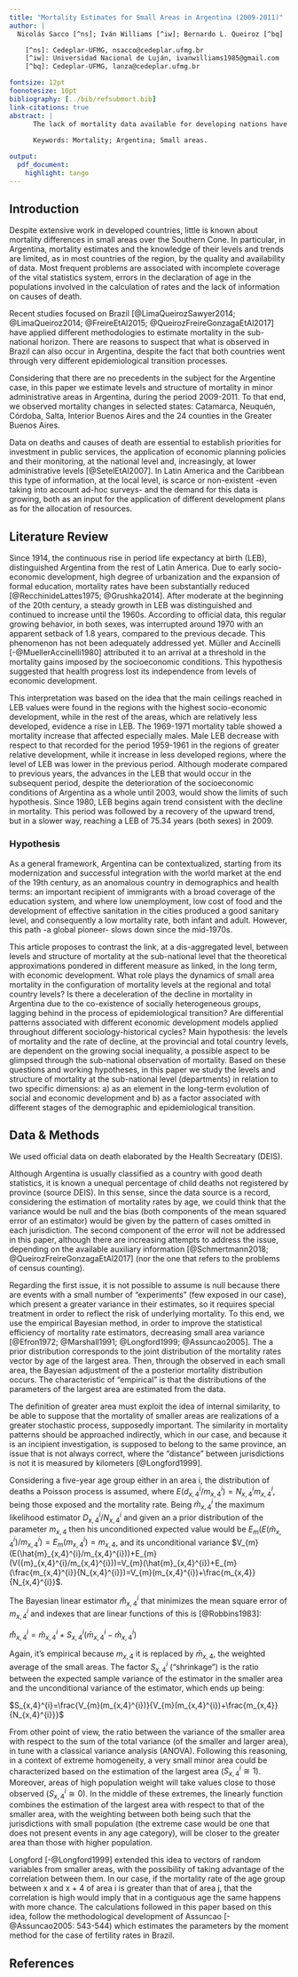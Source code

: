 ```yaml
---
title: "Mortality Estimates for Small Areas in Argentina (2009-2011)"
author: |
  Nicolás Sacco [^ns]; Iván Williams [^iw]; Bernardo L. Queiroz [^bq]

    [^ns]: Cedeplar-UFMG, nsacco@cedeplar.ufmg.br
    [^iw]: Universidad Nacional de Luján, ivanwilliams1985@gmail.com
    [^bq]: Cedeplar-UFMG, lanza@cedeplar.ufmg.br

fontsize: 12pt
foonotesize: 10pt    
bibliography: [../bib/refsubmort.bib]
link-citations: true
abstract: |
      The lack of mortality data available for developing nations have prevented them from fully study causes and consequences of trends and changes. To cover such issue many countries have relied on specialized surveys, that have proven ideal for national estimates and related variables. However, sub national mortality trends and its associated variables by today remain a big unknown. Most Latin American Countries are now capable of producing such data, that even with large under registration issues constitute a first step to produce this very relevant data that will allow the study of mortality related to important matters, including public health and policy related purposes. With several countries in the region approaching high levels of life expectancy at birth, comparative research on the region is a pressing demand for population scientists. The experience of data harmonization efforts such as the World Health Organization Mortality Database, Human Mortality Database, the Latin American Mortality databases, LAMDA and LAHMD and the Global Bilateral Migration database, to mention but a few of examples, has proven to be highly beneficial for comparative studies. In the realm of mortality, the Human Mortality Database constitute a remarkable example, yet, it only includes one Latin American country: Chile. More recently, an increasing interest for exploring sub-national variation in demographic outcomes started to play a major role in demographic studies and data harmonization efforts. Exploring sub-national heterogeneity in mortality is a promising research venue in Latin America given the large socioeconomic inequality that characterizes the region. In this context, in this article we estimate mortality levels for small areas in Argentina (selected provinces) during the period 2009-2011. For this, we use bayesion empirical estimation. The work plan will allow building an input both for the elaboration of public policies and for deepening the differentials of mortality in the selected geographical areas and to contribute for the upgrade of a harmonized and comprehensive data base of mortality indicators for different sub-national levels, the LAHMD.
     
      Keywords: Mortality; Argentina; Small areas.

output:
  pdf_document:
    highlight: tango
---
```



## Introduction {#intro}

Despite extensive work in developed countries, little is known about mortality differences in small areas over the Southern Cone. In particular, in Argentina, mortality estimates and the knowledge of their levels and trends are limited, as in most countries of the region, by the quality and availability of data. Most frequent problems are associated with incomplete coverage of the vital statistics system, errors in the declaration of age in the populations involved in the calculation of rates and the lack of information on causes of death.

Recent studies focused on Brazil [@LimaQueirozSawyer2014; @LimaQueiroz2014; @FreireEtAl2015; @QueirozFreireGonzagaEtAl2017] have applied different methodologies to estimate mortality in the sub-national horizon. There are reasons to suspect that what is observed in Brazil can also occur in Argentina, despite the fact that both countries went through very different epidemiological transition processes.

Considering that there are no precedents in the subject for the Argentine case, in this paper we estimate levels and structure of mortality in minor administrative areas in Argentina, during the period 2009-2011. To that end, we observed mortality changes in selected states: Catamarca, Neuquén, Córdoba, Salta, Interior Buenos Aires and the 24 counties in the Greater Buenos Aires. 

Data on deaths and causes of death are essential to establish priorities for investment in public services, the application of economic planning policies and their monitoring, at the national level and, increasingly, at lower administrative levels [@SetelEtAl2007]. In Latin America and the Caribbean this type of information, at the local level, is scarce or non-existent -even taking into account ad-hoc surveys- and the demand for this data is growing, both as an input for the application of different development plans as for the allocation of resources.

## Literature Review {#ch:litreview} 

Since 1914, the continuous rise in period life expectancy at birth (LEB), distinguished Argentina from the rest of Latin America. Due to early socio-economic development, high degree of urbanization and the expansion of formal education, mortality rates have been substantially reduced [@RecchinideLattes1975; @Grushka2014]. After moderate at the beginning of the 20th century, a steady growth in LEB was distinguished and continued to increase until the 1960s. According to official data, this regular growing behavior, in both sexes, was interrupted around 1970 with an apparent setback of 1.8 years, compared to the previous decade. This phenomenon has not been adequately addressed yet. Müller and Accinelli [-@MuellerAccinelli1980] attributed it to an arrival at a threshold in the mortality gains imposed by the socioeconomic conditions. This hypothesis suggested that health progress lost its independence from levels of economic development.

This interpretation was based on the idea that the main ceilings reached in LEB values were found in the regions with the highest socio-economic development, while in the rest of the areas, which are relatively less developed, evidence a rise in LEB. The 1969-1971 mortality table showed a mortality increase that affected especially males. Male LEB decrease with respect to that recorded for the period 1959-1961 in the regions of greater relative development, while it increase in less developed regions, where the level of LEB was lower in the previous period. Although moderate compared to previous years, the advances in the LEB that would occur in the subsequent period, despite the deterioration of the socioeconomic conditions of Argentina as a whole until 2003, would show the limits of such hypothesis. Since 1980, LEB begins again trend consistent with the decline in mortality. This period was followed by a recovery of the upward trend, but in a slower way, reaching a LEB of 75.34 years (both sexes) in 2009.

### Hypothesis {#sec:hip}

As a general framework, Argentina can be contextualized, starting from its modernization and successful integration with the world market at the end of the 19th century, as an anomalous country in demographics and health terms: an important recipient of immigrants with a broad coverage of the education system, and where low unemployment, low cost of food and the development of effective sanitation in the cities produced a good sanitary level, and consequently a low mortality rate, both infant and adult. However, this path -a global pioneer- slows down since the mid-1970s.

This article proposes to contrast the link, at a dis-aggregated level, between levels and structure of mortality at the sub-national level that the theoretical approximations pondered in different measure as linked, in the long term, with economic development. What role plays the dynamics of small area mortality in the configuration of mortality levels at the regional and total country levels? Is there a deceleration of the decline in mortality in Argentina due to the co-existence of socially heterogeneous groups, lagging behind in the process of epidemiological transition? Are differential patterns associated with different economic development models applied throughout different sociology-historical cycles? Main hypothesis: the levels of mortality and the rate of decline, at the provincial and total country levels, are dependent on the growing social inequality, a possible aspect to be glimpsed through the sub-national observation of mortality. Based on these questions and working hypotheses, in this paper we study the levels and structure of mortality at the sub-national level (departments) in relation to two specific dimensions: a) as an element in the long-term evolution of social and economic development and b) as a factor associated with different stages of the demographic and epidemiological transition.

## Data & Methods

We used official data on death elaborated by the Health Secreatary (DEIS).

Although Argentina is usually classified as a country with good death statistics, it is known a unequal percentage of child deaths not registered by province (source DEIS). In this sense, since the data source is a record, considering the estimation of mortality rates by age, we could think that the variance would be null and the bias (both components of the mean squared error of an estimator) would be given by the pattern of cases omitted in each jurisdiction. The second component of the error will not be addressed in this paper, although there are increasing attempts to address the issue, depending on the available auxiliary information [@Schmertmann2018; @QueirozFreireGonzagaEtAl2017] (nor the one that refers to the problems of census counting).

Regarding the first issue, it is not possible to assume is null because there are events with a small number of "experiments" (few exposed in our case), which present a greater variance in their estimates, so it requires special treatment in order to reflect the risk of underlying mortality. To this end, we use the empirical Bayesian method, in order to improve the statistical efficiency of mortality rate estimators, decreasing small area variance [@Efron1972; @Marshall1991; @Longford1999; @Assuncao2005]. The a prior distribution corresponds to the joint distribution of the mortality rates vector by age of the largest area. Then, through the observed in each small area, the Bayesian adjustment of the a posterior mortality distribution occurs. The characteristic of "empirical" is that the distributions of the parameters of the largest area are estimated from the data.

The definition of greater area must exploit the idea of internal similarity, to be able to suppose that the mortality of smaller areas are realizations of a greater stochastic process, supposedly important. The similarity in mortality patterns should be approached indirectly, which in our case, and because it is an incipient investigation, is supposed to belong to the same province, an issue that is not always correct, where the "distance" between jurisdictions is not it is measured by kilometers [@Longford1999].

Considering a five-year age group either in an area i, the distribution of deaths \textit{d} a Poisson process is assumed, where $E(d_{x,4}^{i}/m_{x,4}^{i}) =N_{x,4}^{i}m_{x,4}^{i}$, being \textit{N} those exposed and \textit{m} the mortality rate. Being $\hat{m}_{x,4}^{i}$ the maximum likelihood estimator $D_{x,4}^{i}/N_{x,4}^{i}$ and given an a prior distribution of the parameter $m_{x,4}$ then his unconditioned expected value would be $E_{m}(E({\hat{m}}_{x,4}^{i})/m_{x,4}^{i})=E_{m}({m_{x,4}^{i}})=m_{x,4}$, and its unconditional variance $V_{m}(E(\hat{m}_{x,4}^{i}/m_{x,4}^{i}))+E_{m}(V({m}_{x,4}^{i}/m_{x,4}^{i}))=V_{m}(\hat{m}_{x,4}^{i})+E_{m}(\frac{m_{x,4}^{i}}{N_{x,4}^{i}})=V_{m}(m_{x,4}^{i})+\frac{m_{x,4}}{N_{x,4}^{i}}$.

The Bayesian linear estimator $\mathring{m}_{x,4}^{i}$ that minimizes the mean square error of ${m}_{x,4}^{i}$ and indexes that are linear functions of this is [@Robbins1983]: 

$\mathring{m}_{x,4}^{i}=\hat{m}_{x,4}^{i}+S_{x,4}^{i}(\bar{m}_{x,4}^{i}-\hat{m}_{x,4}^{i})$

Again, it's empirical because $m_{x,4}$ it is replaced by $\bar{m}_{x,4}^{ }$, the weighted average of the small areas. The factor $S_{x,4}^{i}$ ("shrinkage") is the ratio between the expected sample variance of the estimator in the smaller area and the unconditional variance of the estimator, which ends up being:

$S_{x,4}^{i}=\frac{V_{m}(m_{x,4}^{i})}{V_{m}(m_{x,4}^{i})+\frac{m_{x,4}}{N_{x,4}^{i}}}$

From other point of view, the ratio between the variance of the smaller area with respect to the sum of the total variance (of the smaller and larger area), in tune with a classical variance analysis (ANOVA). Following this reasoning, in a context of extreme homogeneity, a very small minor area could be characterized based on the estimation of the largest area ($S_{x,4}^{i}\cong 1$). Moreover, areas of high population weight will take values close to those observed ($S_{x,4}^{i}\cong 0$). In the middle of these extremes, the linearly function combines the estimation of the largest area with respect to that of the smaller area, with the weighting between both being such that the jurisdictions with small population (the extreme case would be one that does not present events in any age category), will be closer to the greater area than those with higher population.

Longford [-@Longford1999] extended this idea to vectors of random variables from smaller areas, with the possibility of taking advantage of the correlation between them. In our case, if the mortality rate of the age group between x and x + 4 of area i is greater than that of area j, that the correlation is high would imply that in a contiguous age the same happens with more chance. The calculations followed in this paper based on this idea, follow the methodological development of Assuncao [-@Assuncao2005: 543-544) which estimates the parameters by the moment method for the case of fertility rates in Brazil.

## References

<div id='refs'></div>















